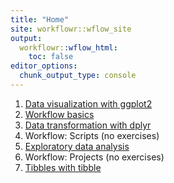 ```yaml
---
title: "Home"
site: workflowr::wflow_site
output:
  workflowr::wflow_html:
    toc: false
editor_options:
  chunk_output_type: console
---
```


1. [Data visualization with ggplot2](01-ggplot2.html)
1. [Workflow basics](02-workflow-basics.html)
1. [Data transformation with dplyr](03-dplyr.html)
1. Workflow: Scripts (no exercises)
1. [Exploratory data analysis](05-eda.html)
1. Workflow: Projects (no exercises)
1. [Tibbles with tibble](07-tibble.html)
